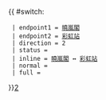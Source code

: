 {{ #switch: {{{format|}}}
  | endpoint1 = [[曉嵐閣]]
  | endpoint2 = [[坪石公共運輸交匯處|彩虹站]]
  | direction = 2
  | status = 
  | inline = [[曉嵐閣]] ↔ [[坪石公共運輸交匯處|彩虹站]]
  | normal =
  | full =
}}<noinclude>[[category:新界居民巴士路線模板|2‎]]</noinclude>